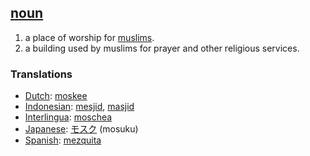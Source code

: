 == [[noun]] ==
#a place of worship for [[muslims]].
#a building used by muslims for prayer and other religious services.

=== Translations ===
*[[Dutch]]: [[moskee]]
*[[Indonesian]]: [[mesjid]],  [[masjid]]
*[[Interlingua]]: [[moschea]]
*[[Japanese]]: [[モスク]] (mosuku)
*[[Spanish]]: [[mezquita]]